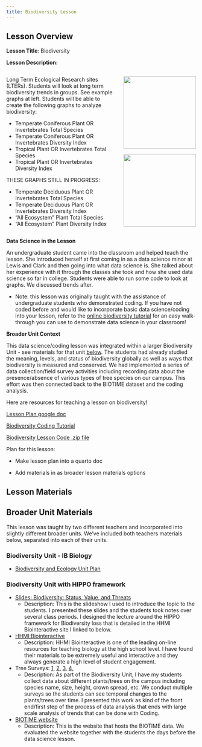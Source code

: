 ```yaml
--- 
title: Biodiversity Lesson
---
```


## Lesson Overview 

**Lesson Title**: Biodiversity

**Lesson Description:**

::: columns
::: {.column width="60%"}

Long Term Ecological Research sites (LTERs). Students will look at long term biodiversity trends in groups.  See example graphs at left. Students will be able to create the following graphs to analyze biodiversity:    

  -   Temperate Coniferous Plant OR Invertebrates Total Species
  -   Temperate Coniferous Plant OR Invertebrates Diversity Index
  -   Tropical Plant OR Invertebrates Total Species
  -   Tropical Plant OR Invertebrates Diversity Index

THESE GRAPHS STILL IN PROGRESS:

-   Temperate Deciduous Plant OR Invertebrates Total Species 
-   Temperate Deciduous Plant OR Invertebrates Diversity Index
-   “All Ecosystem” Plant Total Species
-   “All Ecosystem” Plant Diversity Index

:::
::: {.column width="40%"}
::: {#fig-graphs layout-ncol=2}

![](https://lewis-and-clark-data-science.github.io/6-12-Data-Science-Resources/files/figures/index_terr_plant.png){fig-align="left" fig-alt="Graph of biodiversity index for terrestrial plants" height="2in"}

![](https://lewis-and-clark-data-science.github.io/6-12-Data-Science-Resources/files/figures/number_terr_plant.png){fig-align="left" fig-alt="Graph of number of terrestrial plants" height="2in"}

:::

:::
:::


**Data Science in the Lesson**

An undergraduate student came into the classroom and helped teach the lesson. She introduced herself at first coming in as a data science minor at Lewis and Clark and then going into what data science is. She talked about her experience with it through the classes she took and how she used data science so far in college. Students were able to run some code to look at graphs. We discussed trends after.

-   Note: this lesson was originally taught with the assistance of undergraduate students who demonstrated coding. If you have not coded before and would like to incorporate basic data science/coding into your lesson, refer to the [online biodiversity tutorial](https://lewis-and-clark-data-science.github.io/6-12-Data-Science-Resources/tutorials/biodiversity_tutorial.html) for an easy walk-through you can use to demonstrate data science in your classroom!

**Broader Unit Context**

This data science/coding lesson was integrated within a larger Biodiversity Unit - see materials for that unit [below](#sec-broader-materials). The students had already studied the meaning, levels, and status of biodiversity globally as well as ways that biodiversity is measured and conserved. We had implemented a series of data collection/field survey activities including recording data about the presence/absence of various types of tree species on our campus. This effort was then connected back to the BIOTIME dataset and the coding analysis.


Here are resources for teaching a lesson on biodiversity!

[Lesson Plan google doc](https://docs.google.com/document/d/18A7jL6PxAJtWR246pzOt8rqpwKnKxpIoPs0NNtkx-T0/edit?usp=sharing){target="_blank"}

[Biodiversity Coding Tutorial](https://lewis-and-clark-data-science.github.io/6-12-Data-Science-Resources/tutorials/biodiversity_tutorial.html#what-is-biodiversity){target="_blank"}

[Biodiversity Lesson Code .zip file](https://lewis-and-clark-data-science.github.io/6-12-Data-Science-Resources/files/lesson_code_zips/BiodiversityLessonCode.zip)


Plan for this lesson: 

-   Make lesson plan into a quarto doc

-   Add materials in as broader lesson materials options 


## Lesson Materials 



## Broader Unit Materials {#sec-broader-materials} 

This lesson was taught by two different teachers and incorporated into slightly different broader units. We've included both teachers materials below, separated into each of their units. 

### Biodiversity Unit - IB Biology  

-   [Biodiversity and Ecology Unit Plan](https://docs.google.com/document/d/1qmtVrMQhG4XMadtgQ5mpko_jeBUxvfOaNZx-lK-pTHc/edit){traget="_blank"}

### Biodiversity Unit with HIPPO framework {#sec-hippounit}

-   [Slides: Biodiversity: Status, Value, and Threats](https://docs.google.com/presentation/d/1MO2LFK69JWkD5spZVpHLYTGlibvRdHOxJmDshIZ8VIU/edit?usp=sharing){target="_blank"}
    -   Description: This is the slideshow I used to introduce the topic to the students. I presented these slides and the students took notes over several class periods. I designed the lecture around the HIPPO framework for Biodiversity loss that is detailed in the HHMI Biointeractive site I linked to below.

-   [HHMI:Biointeractive](https://www.biointeractive.org/classroom-resources/designing-solutions-preserve-biodiversity){target="_blank"}
    -   Description: HHMI Biointeractive is one of the leading on-line resources for teaching biology at the high school level. I have found their materials to be extremely useful and interactive and they always generate a high level of student engagement. 

-   Tree Surveys: [1,](https://docs.google.com/document/d/1jHQEpJsg_wcV0SEoJ_j2UEKpGZKL3a9YvrB59GPFX7w/edit?usp=sharing){target="_blank"} [2,](https://docs.google.com/document/d/1yf0tV-um1tLWrv4FDgupjcoUqT7yL_E8j4-wy12o6yU/edit?usp=sharing){target="_blank"} [3,](https://docs.google.com/document/d/1jKz-RKn4c3CwdcYaiwAet5cl7IpMpi42wFtIYBsFA4M/edit?usp=sharing){target="_blank"} [4,](https://docs.google.com/document/d/1GdWyAJWyyj72cIOqW0t8X75sGUKyrTsDclYwgfu-v3Q/edit?usp=sharing){target="_blank"}
    -   Description: As part of the Biodiversity Unit, I have my students collect data about different plants/trees on the campus including species name, size, height, crown spread, etc. We conduct multiple surveys so the students can see temporal changes to the plants/trees over time. I presented this work as kind of the front end/first step of the process of data analysis that ends with large scale analysis of trends that can be done with Coding.

-   [BIOTIME website](https://biotime.st-andrews.ac.uk/aboutUs.php#:~:text=BioTIME%20is%20a%20comprehensive%20collection,they%20also%20include%20freshwater%20systems){target="_blank"}
    -   Description: This is the website that hosts the BIOTIME data. We evaluated the website together with the students the days before the data science lesson.
